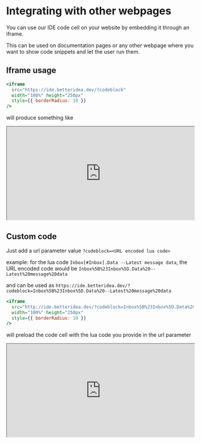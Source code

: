 # Integrating with other webpages

You can use our IDE code cell on your website by embedding it through an iframe.

This can be used on documentation pages or any other webpage where you want to show code snippets and let the user run them.

## Iframe usage

```jsx
<iframe
  src="https://ide.betteridea.dev/?codeblock"
  width="100%" height="250px"
  style={{ borderRadius: 10 }}
/>
```

will produce something like

<iframe src="https://ide.betteridea.dev/?codeblock" width="100%" height="250px" style={{borderRadius:10}}></iframe>

## Custom code

Just add a url parameter value `?codeblock=<URL encoded lua code>`

example: for the lua code `Inbox[#Inbox].Data --Latest message data`, the URL encoded code would be `Inbox%5B%23Inbox%5D.Data%20--Latest%20message%20data`

and can be used as `https://ide.betteridea.dev/?codeblock=Inbox%5B%23Inbox%5D.Data%20--Latest%20message%20data`

```jsx
<iframe
  src="http://ide.betteridea.dev/?codeblock=Inbox%5B%23Inbox%5D.Data%20--Latest%20message%20data"
  width="100%" height="250px"
  style={{ borderRadius: 10 }}
/>
```

will preload the code cell with the lua code you provide in the url parameter

<iframe
  id="last-msg"
  src="http://ide.betteridea.dev/?codeblock=Inbox%5B%23Inbox%5D.Data%20--Latest%20message%20data"
  width="100%" height="250px"
  style={{borderRadius:10}}
/>

---

## Running lua from external call

You can execute the code cell from an external button click or any event by sending a message to the iframe.

Add a unique id to the iframe and use a querySelector to get the iframe and then call `contentWindow.postMessage` with `{action: "run"}` and target origin as `https://ide.betteridea.dev`

```jsx
<iframe
  id="adder"
  src="https://ide.betteridea.dev/?codeblock=1%2B1"
  width="100%" height="250px"
  style={{ borderRadius: 10 }}
/>
```

```jsx
<button
  onClick={() => {
    const iframe = document.querySelector("#adder");
    iframe.contentWindow.postMessage({ action: "run" }, "https://ide.betteridea.dev");
  }}
>
  run 1+1
</button>
```

This button will run the code cell which has the id `adder`
